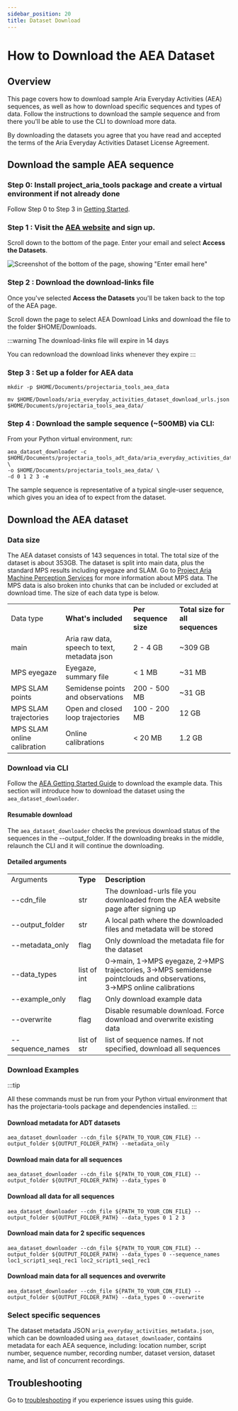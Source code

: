 ```yaml
---
sidebar_position: 20
title: Dataset Download
---
```


# How to Download the AEA Dataset

## Overview

This page covers how to download sample Aria Everyday Activities (AEA) sequences, as well as how to download specific sequences and types of data. Follow the instructions to download the sample sequence and from there you'll be able to use the CLI to download more data.

By downloading the datasets you agree that you have read and accepted the terms of the Aria Everyday Activities Dataset License Agreement.


## Download the sample AEA sequence


### Step 0: Install project_aria_tools package and create a virtual environment if not already done

Follow Step 0 to Step 3 in [Getting Started](aea_getting_started.mdx).


### Step 1 : Visit the [AEA website](https://www.projectaria.com/datasets/aea/) and sign up.

Scroll down to the bottom of the page. Enter your email and select **Access the Datasets**.

![Screenshot of the bottom of the page, showing "Enter email here"](/img/open_datasets/aria_everyday_activities_dataset/aea_downloads_1.png)


### Step 2 : Download the download-links file

Once you've selected **Access the Datasets** you'll be taken back to the top of the AEA page.

Scroll down the page to select AEA Download Links and download the file to the folder $HOME/Downloads.


:::warning The download-links file will expire in 14 days

You can redownload the download links whenever they expire
:::


### Step 3 : Set up a folder for AEA data

```
mkdir -p $HOME/Documents/projectaria_tools_aea_data

mv $HOME/Downloads/aria_everyday_activities_dataset_download_urls.json $HOME/Documents/projectaria_tools_aea_data/
```


### Step 4 : Download the sample sequence (~500MB) via CLI:

From your Python virtual environment, run:

```
aea_dataset_downloader -c $HOME/Documents/projectaria_tools_adt_data/aria_everyday_activities_dataset_download_urls.json \
-o $HOME/Documents/projectaria_tools_aea_data/ \
-d 0 1 2 3 -e
```


The sample sequence is representative of a typical single-user sequence, which gives you an idea of to expect from the dataset.


## Download the AEA dataset


### Data size

The AEA dataset consists of 143 sequences in total. The total size of the dataset is about 353GB. The dataset is split into main data, plus the standard MPS results including eyegaze and SLAM. Go to [Project Aria Machine Perception Services](/ARK/mps/mps.mdx) for more information about MPS data. The MPS data is also broken into chunks that can be included or excluded at download time. The size of each data type is below.


<table>
  <tr>
   <td>Data type
   </td>
   <td><strong>What's included</strong>
   </td>
   <td><strong>Per sequence size</strong>
   </td>
   <td><strong>Total size for all sequences</strong>
   </td>
  </tr>
  <tr>
   <td>main
   </td>
   <td>Aria raw data, speech to text, metadata json
   </td>
   <td>2 - 4 GB
   </td>
   <td>~309 GB
   </td>
  </tr>
  <tr>
   <td>MPS eyegaze
   </td>
   <td>Eyegaze, summary file
   </td>
   <td>&lt; 1 MB
   </td>
   <td>~31 MB
   </td>
  </tr>
  <tr>
   <td>MPS SLAM points
   </td>
   <td>Semidense points and observations
   </td>
   <td>200 - 500 MB
   </td>
   <td>~31 GB
   </td>
  </tr>
  <tr>
   <td>MPS SLAM trajectories
   </td>
   <td>Open and closed loop trajectories
   </td>
   <td>100 - 200 MB
   </td>
   <td>12 GB
   </td>
  </tr>
  <tr>
   <td>MPS SLAM online calibration
   </td>
   <td>Online calibrations
   </td>
   <td> &lt; 20 MB
   </td>
   <td> 1.2 GB
   </td>
  </tr>
</table>



### Download via CLI

Follow the [AEA Getting Started Guide](aea_getting_started.mdx) to download the example data. This section will introduce how to download the dataset using the `aea_dataset_downloader`.


#### Resumable download

The `aea_dataset_downloader` checks the previous download status of the sequences in the --output_folder. If the downloading breaks in the middle, relaunch the CLI and it will continue the downloading.


#### Detailed arguments


<table>
  <tr>
   <td>Arguments
   </td>
   <td><strong>Type</strong>
   </td>
   <td><strong>Description</strong>
   </td>
  </tr>
  <tr>
   <td>--cdn_file
   </td>
   <td>str
   </td>
   <td>The download-urls file you downloaded from the AEA website page after signing up
   </td>
  </tr>
  <tr>
   <td>--output_folder
   </td>
   <td>str
   </td>
   <td>A local path where the downloaded files and metadata will be stored
   </td>
  </tr>
  <tr>
   <td>--metadata_only
   </td>
   <td>flag
   </td>
   <td>Only download the metadata file for the dataset
   </td>
  </tr>
  <tr>
   <td>--data_types
   </td>
   <td>list of int
   </td>
   <td>0→main, 1→MPS eyegaze, 2→MPS trajectories, 3→MPS semidense pointclouds and observations, 3→MPS online calibrations
   </td>
  </tr>
  <tr>
   <td>--example_only
   </td>
   <td>flag
   </td>
   <td>Only download example data
   </td>
  </tr>
  <tr>
   <td>--overwrite
   </td>
   <td>flag
   </td>
   <td>Disable resumable download. Force download and overwrite existing data
   </td>
  </tr>
  <tr>
   <td>--sequence_names
   </td>
   <td>list of str
   </td>
   <td>list of sequence names. If not specified, download all sequences
   </td>
  </tr>
</table>



### Download Examples

:::tip

All these commands must be run from your Python virtual environment that has the projectaria-tools package and dependencies installed.
:::


#### Download metadata for ADT datasets

```
aea_dataset_downloader --cdn_file ${PATH_TO_YOUR_CDN_FILE} --output_folder ${OUTPUT_FOLDER_PATH} --metadata_only
```


#### Download main data for all sequences

```
aea_dataset_downloader --cdn_file ${PATH_TO_YOUR_CDN_FILE} --output_folder ${OUTPUT_FOLDER_PATH} --data_types 0
```


#### Download all data for all sequences

```
aea_dataset_downloader --cdn_file ${PATH_TO_YOUR_CDN_FILE} --output_folder ${OUTPUT_FOLDER_PATH} --data_types 0 1 2 3
```


#### Download main data for 2 specific sequences

```
aea_dataset_downloader --cdn_file ${PATH_TO_YOUR_CDN_FILE} --output_folder ${OUTPUT_FOLDER_PATH} --data_types 0 --sequence_names loc1_script1_seq1_rec1 loc2_script1_seq1_rec1
```



#### Download main data for all sequences and overwrite
```
aea_dataset_downloader --cdn_file ${PATH_TO_YOUR_CDN_FILE} --output_folder ${OUTPUT_FOLDER_PATH} --data_types 0 --overwrite
```




### Select specific sequences

The dataset metadata JSON `aria_everyday_activities_metadata.json`, which can be downloaded using `aea_dataset_downloader`, contains metadata for each AEA sequence, including: location number, script number, sequence number, recording number,  dataset version, dataset name, and list of concurrent recordings.


## Troubleshooting
Go to [troubleshooting](data_utilities/installation/troubleshooting.mdx) if you experience issues using this guide.
